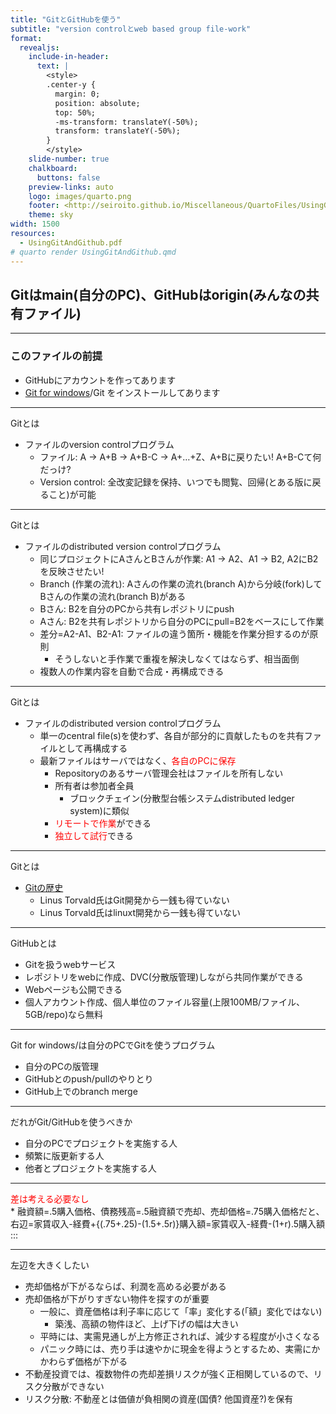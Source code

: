 ```yaml
---
title: "GitとGitHubを使う"
subtitle: "version controlとweb based group file-work"
format:
  revealjs: 
    include-in-header: 
      text: |
        <style>
        .center-y {
          margin: 0;
          position: absolute;
          top: 50%;
          -ms-transform: translateY(-50%);
          transform: translateY(-50%);
        }
        </style>
    slide-number: true
    chalkboard: 
      buttons: false
    preview-links: auto
    logo: images/quarto.png
    footer: <http://seiroito.github.io/Miscellaneous/QuartoFiles/UsingGitAndGithub.html>
    theme: sky
width: 1500
resources:
  - UsingGitAndGithub.pdf
# quarto render UsingGitAndGithub.qmd
---
```

::: {.center-y}

## Gitはmain(自分のPC)、GitHubはorigin(みんなの共有ファイル)

:::

----

### このファイルの前提

* GitHubにアカウントを作ってあります  
* [Git for windows](https://gitforwindows.org/)/Git  をインストールしてあります  

----

Gitとは  

::: {.incremental}
* ファイルのversion controlプログラム  
   * ファイル: A &rarr; A+B &rarr; A+B-C &rarr; A+...+Z、A+Bに戻りたい! A+B-Cて何だっけ?  
   * Version control: 全改変記録を保持、いつでも閲覧、回帰(とある版に戻ること)が可能  
:::

----

Gitとは  

::: {.incremental}
* ファイルのdistributed version controlプログラム  
   * 同じプロジェクトにAさんとBさんが作業: A1 &rarr; A2、A1 &rarr; B2, A2にB2を反映させたい!  
   * Branch (作業の流れ): Aさんの作業の流れ(branch A)から分岐(fork)してBさんの作業の流れ(branch B)がある  
   * Bさん: B2を自分のPCから共有レポジトリにpush
   * Aさん: B2を共有レポジトリから自分のPCにpull=B2をベースにして作業  
   * 差分=A2-A1、B2-A1: ファイルの違う箇所・機能を作業分担するのが原則  
      * そうしないと手作業で重複を解決しなくてはならず、相当面倒  
   * 複数人の作業内容を自動で合成・再構成できる  
:::

----

Gitとは  

::: {.incremental}
* ファイルのdistributed version controlプログラム  
   * 単一のcentral file(s)を使わず、各自が部分的に貢献したものを共有ファイルとして再構成する  
   * 最新ファイルはサーバではなく、[各自のPCに保存]{style="color:red;"}  
      * Repositoryのあるサーバ管理会社はファイルを所有しない  
      * 所有者は参加者全員  
         * ブロックチェイン(分散型台帳システムdistributed ledger system)に類似  
      * [リモートで作業]{style="color:red;"}ができる  
      * [独立して試行]{style="color:red;"}できる  
:::


----

Gitとは  

::: {.incremental}
* [Gitの歴史](https://www.welcometothejungle.com/en/articles/btc-history-git)  
   * Linus Torvald氏はGit開発から一銭も得ていない  
   * Linus Torvald氏はlinuxt開発から一銭も得ていない  
   
:::

----

GitHubとは  

::: {.incremental}
* Gitを扱うwebサービス  
* レポジトリをwebに作成、DVC(分散版管理)しながら共同作業ができる  
* Webページも公開できる  
* 個人アカウント作成、個人単位のファイル容量(上限100MB/ファイル、5GB/repo)なら無料  

:::

----

Git for windows/は自分のPCでGitを使うプログラム  

* 自分のPCの版管理  
* GitHubとのpush/pullのやりとり  
* GitHub上でのbranch merge  


----

だれがGit/GitHubを使うべきか  

* 自分のPCでプロジェクトを実施する人  
* 頻繁に版更新する人  
* 他者とプロジェクトを実施する人  


----

[差は考える必要なし]{style="color:red;"}  
* 融資額=.5購入価格、債務残高=.5融資額で売却、売却価格=.75購入価格だと、右辺=家賃収入-経費+\{(.75+.25)-(1.5+.5r)\}購入額=家賃収入-経費-(1+r).5購入額  
:::

----
左辺を大きくしたい  

::: {.incremental}
* 売却価格が下がるならば、利潤を高める必要がある  
* 売却価格が下がりすぎない物件を探すのが重要  
   * 一般に、資産価格は利子率に応じて「率」変化する(「額」変化ではない)  
     * 築浅、高額の物件ほど、上げ下げの幅は大きい  
   * 平時には、実需見通しが上方修正されれば、減少する程度が小さくなる  
   * パニック時には、売り手は速やかに現金を得ようとするため、実需にかかわらず価格が下がる  
* 不動産投資では、複数物件の売却差損リスクが強く正相関しているので、リスク分散ができない   
* リスク分散: 不動産とは価値が負相関の資産(国債? 他国資産?)を保有  
:::


